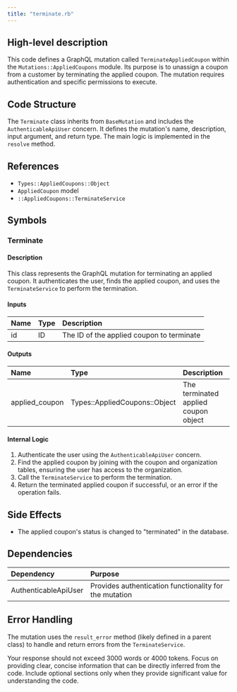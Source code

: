 ```yaml
---
title: "terminate.rb"
---
```


## High-level description
This code defines a GraphQL mutation called `TerminateAppliedCoupon` within the `Mutations::AppliedCoupons` module. Its purpose is to unassign a coupon from a customer by terminating the applied coupon. The mutation requires authentication and specific permissions to execute.

## Code Structure
The `Terminate` class inherits from `BaseMutation` and includes the `AuthenticableApiUser` concern. It defines the mutation's name, description, input argument, and return type. The main logic is implemented in the `resolve` method.

## References
- `Types::AppliedCoupons::Object`
- `AppliedCoupon` model
- `::AppliedCoupons::TerminateService`

## Symbols

### Terminate
#### Description
This class represents the GraphQL mutation for terminating an applied coupon. It authenticates the user, finds the applied coupon, and uses the `TerminateService` to perform the termination.

#### Inputs
| Name | Type | Description |
|:-----|:-----|:------------|
| id | ID | The ID of the applied coupon to terminate |

#### Outputs
| Name | Type | Description |
|:-----|:-----|:------------|
| applied_coupon | Types::AppliedCoupons::Object | The terminated applied coupon object |

#### Internal Logic
1. Authenticate the user using the `AuthenticableApiUser` concern.
2. Find the applied coupon by joining with the coupon and organization tables, ensuring the user has access to the organization.
3. Call the `TerminateService` to perform the termination.
4. Return the terminated applied coupon if successful, or an error if the operation fails.

## Side Effects
- The applied coupon's status is changed to "terminated" in the database.

## Dependencies
| Dependency | Purpose |
|:-----------|:--------|
| AuthenticableApiUser | Provides authentication functionality for the mutation |

## Error Handling
The mutation uses the `result_error` method (likely defined in a parent class) to handle and return errors from the `TerminateService`.

Your response should not exceed 3000 words or 4000 tokens. Focus on providing clear, concise information that can be directly inferred from the code. Include optional sections only when they provide significant value for understanding the code.